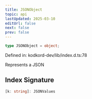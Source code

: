 ```yaml
---
title: JSONObject
topic: api
lastUpdated: 2025-03-10
editUrl: false
next: false
prev: false
---
```


```ts
type JSONObject = object;
```

Defined in: kodkord-dev/lib/index.d.ts:78

Represents a JSON

## Index Signature

```ts
[k: string]: JSONValues
```
